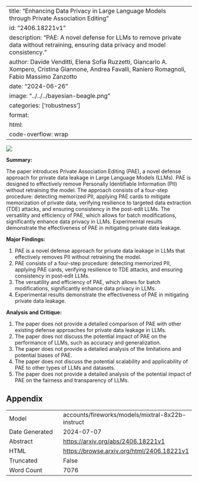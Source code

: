 
---
title: "Enhancing Data Privacy in Large Language Models through Private Association Editing"
id: "2406.18221v1"
description: "PAE: A novel defense for LLMs to remove private data without retraining, ensuring data privacy and model consistency."
author: Davide Venditti, Elena Sofia Ruzzetti, Giancarlo A. Xompero, Cristina Giannone, Andrea Favalli, Raniero Romagnoli, Fabio Massimo Zanzotto
date: "2024-06-26"
image: "../../../bayesian-beagle.png"
categories: ['robustness']
format:
  html:
    code-overflow: wrap
---

![](../../../bayesian-beagle.png)

**Summary:**

The paper introduces Private Association Editing (PAE), a novel defense approach for private data leakage in Large Language Models (LLMs). PAE is designed to effectively remove Personally Identifiable Information (PII) without retraining the model. The approach consists of a four-step procedure: detecting memorized PII, applying PAE cards to mitigate memorization of private data, verifying resilience to targeted data extraction (TDE) attacks, and ensuring consistency in the post-edit LLMs. The versatility and efficiency of PAE, which allows for batch modifications, significantly enhance data privacy in LLMs. Experimental results demonstrate the effectiveness of PAE in mitigating private data leakage.

**Major Findings:**

1. PAE is a novel defense approach for private data leakage in LLMs that effectively removes PII without retraining the model.
2. PAE consists of a four-step procedure: detecting memorized PII, applying PAE cards, verifying resilience to TDE attacks, and ensuring consistency in post-edit LLMs.
3. The versatility and efficiency of PAE, which allows for batch modifications, significantly enhance data privacy in LLMs.
4. Experimental results demonstrate the effectiveness of PAE in mitigating private data leakage.

**Analysis and Critique:**

1. The paper does not provide a detailed comparison of PAE with other existing defense approaches for private data leakage in LLMs.
2. The paper does not discuss the potential impact of PAE on the performance of LLMs, such as accuracy and generalization.
3. The paper does not provide a detailed analysis of the limitations and potential biases of PAE.
4. The paper does not discuss the potential scalability and applicability of PAE to other types of LLMs and datasets.
5. The paper does not provide a detailed analysis of the potential impact of PAE on the fairness and transparency of LLMs.

## Appendix

|          |          |
|----------|----------|
| Model     | accounts/fireworks/models/mixtral-8x22b-instruct       |
| Date Generated     | 2024-07-07       |
| Abstract | [https://arxiv.org/abs/2406.18221v1](https://arxiv.org/abs/2406.18221v1)        |
| HTML     | [https://browse.arxiv.org/html/2406.18221v1](https://browse.arxiv.org/html/2406.18221v1)       |
| Truncated       | False       |
| Word Count       | 7076       |